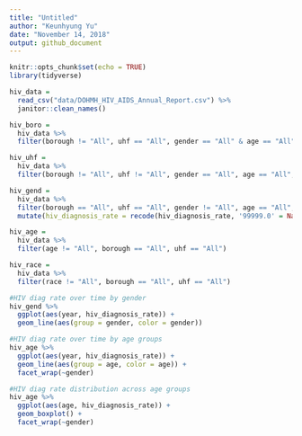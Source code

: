 ```yaml
---
title: "Untitled"
author: "Keunhyung Yu"
date: "November 14, 2018"
output: github_document
---
```


```r
knitr::opts_chunk$set(echo = TRUE)
library(tidyverse)
```

```r
hiv_data = 
  read_csv("data/DOHMH_HIV_AIDS_Annual_Report.csv") %>% 
  janitor::clean_names()

hiv_boro =
  hiv_data %>%
  filter(borough != "All", uhf == "All", gender == "All" & age == "All" & race == "All")

hiv_uhf =
  hiv_data %>%
  filter(borough != "All", uhf != "All", gender == "All", age == "All", race == "All")

hiv_gend =
  hiv_data %>%
  filter(borough == "All", uhf == "All", gender != "All", age == "All", race == "All") %>% 
  mutate(hiv_diagnosis_rate = recode(hiv_diagnosis_rate, '99999.0' = NaN))

hiv_age =
  hiv_data %>%
  filter(age != "All", borough == "All", uhf == "All")

hiv_race =
  hiv_data %>%
  filter(race != "All", borough == "All", uhf == "All")

```

```r
#HIV diag rate over time by gender
hiv_gend %>% 
  ggplot(aes(year, hiv_diagnosis_rate)) +
  geom_line(aes(group = gender, color = gender))

#HIV diag rate over time by age groups
hiv_age %>% 
  ggplot(aes(year, hiv_diagnosis_rate)) +
  geom_line(aes(group = age, color = age)) + 
  facet_wrap(~gender)

#HIV diag rate distribution across age groups
hiv_age %>% 
  ggplot(aes(age, hiv_diagnosis_rate)) +
  geom_boxplot() +
  facet_wrap(~gender)
```

